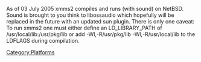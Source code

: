 {{Navbar}}

As of 03 July 2005 xmms2 compiles and runs (with sound) on NetBSD. Sound is brought to you think to libossaudio which hopefully will be replaced in the future with an updated sun plugin. There is only one caveat: To run xmms2 one must either define an LD_LIBRARY_PATH of /usr/local/lib:/usr/pkg/lib or add -Wl,-R/usr/pkg/lib -Wl,-R/usr/local/lib to the LDFLAGS during compilation. 

[[Category:Platforms]]